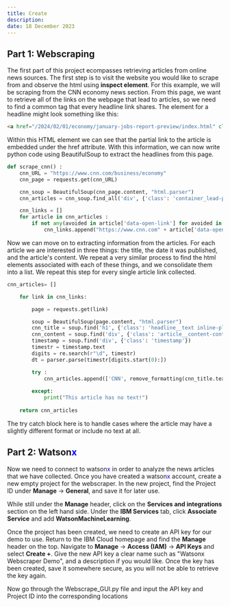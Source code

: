 ```yaml
---
title: Create
description:
date: 18 December 2023
---
```


## Part 1: Webscraping

The first part of this project ecompasses retrieving articles from online news sources. The first step is to visit the website you would like to scrape from and observe the html using **inspect element**. For this example, we will be scraping from the CNN economy news section. From this page, we want to retrieve all of the links on the webpage that lead to articles, so we need to find a common tag that every headline link shares. The element for a headline might look something like this:

```html 
<a href="/2024/02/01/economy/january-jobs-report-preview/index.html" class="container__link container__link--type-article container_lead-plus-headlines-with-images__link" data-link-type="article" data-zjs="click" data-zjs-cms_id="cms.cnn.com/_pages/cl8lvnljb0000ldp3b79d6s4l@published" data-zjs-canonical_url="https://www.cnn.com/business/economy" data-zjs-zone_id="cms.cnn.com/_components/zone/instances/cl8lvnlna0013ldp3vxczixnk@published" data-zjs-zone_name="undefined" data-zjs-zone_type="zone_layout--5-4-3" data-zjs-zone_position_number="1" data-zjs-zone_total_number="3" data-zjs-container_id="cms.cnn.com/_components/container/instances/cl8lvnlna0014ldp32buq116y@published" data-zjs-container_name="undefined" data-zjs-container_type="container_lead-plus-headlines-with-images" data-zjs-container_position_number="1" data-zjs-container_total_number="3" data-zjs-card_id="cms.cnn.com/_components/card/instances/cl8lvnlna0014ldp32buq116y_fill_1@published" data-zjs-card_name="Fed&nbsp;Chair&nbsp;Powell&nbsp;says the job market is still strong. Here’s what to know about the numbers" data-zjs-card_type="card" data-zjs-card_position_number="1" data-zjs-card_total_number="8">...</a>
```

Within this HTML element we can see that the partial link to the article is embedded under the href attribute. With this information, we can now write python code using BeautifulSoup to extract the headlines from this page.
```python
def scrape_cnn() :
    cnn_URL = "https://www.cnn.com/business/economy"
    cnn_page = requests.get(cnn_URL)

    cnn_soup = BeautifulSoup(cnn_page.content, "html.parser")
    cnn_articles = cnn_soup.find_all('div', {'class': 'container_lead-plus-headlines-with-images__item'})

    cnn_links = []
    for article in cnn_articles :
        if not any(avoided in article['data-open-link'] for avoided in ['live', 'videos']) : #skip live articles and videos for now they have a different format
            cnn_links.append("https://www.cnn.com" + article['data-open-link'])
```

Now we can move on to extracting information from the articles. For each article we are interested in three things: the title, the date it was published, and the article's content. We repeat a very similar process to find the html elements associated with each of these things, and we consolidate them into a list. We repeat this step for every single article link collected.

```python
cnn_articles= []

    for link in cnn_links:

        page = requests.get(link)

        soup = BeautifulSoup(page.content, "html.parser")
        cnn_title = soup.find('h1', {'class': 'headline__text inline-placeholder'})
        cnn_content = soup.find('div', {'class': 'article__content-container'})
        timestamp = soup.find('div', {'class': 'timestamp'})
        timestr = timestamp.text
        digits = re.search(r"\d", timestr)
        dt = parser.parse(timestr[digits.start(0):])

        try :
            cnn_articles.append(['CNN', remove_formatting(cnn_title.text),remove_formatting(cnn_content.text), dt])
        
        except:
            print("This article has no text!")
    
    return cnn_articles
```

The try catch block here is to handle cases where the article may have a slightly different format or include no text at all.

## Part 2: Watson<span style="color:blue">x</span>

Now we need to connect to watson<span style="color:blue">x</span> in order to analyze the news articles that we have collected. Once you have created a watson<span style="color:blue">x</span> account, create a new empty project for the webscraper. In the new project, find the Project ID under **Manage** &rarr; **General**, and save it for later use.

While still under the **Manage** header, click on the **Services and integrations** section on the left hand side. Under the **IBM Services** tab, click **Associate Service** and add **WatsonMachineLearning**.

Once the project has been created, we need to create an API key for our demo to use. Return to the IBM Cloud homepage and find the **Manage** header on the top. Navigate to **Manage** &rarr; **Access (IAM)** &rarr; **API Keys** and select **Create +**. Give the new API key a clear name such as "Watsonx Webscraper Demo", and a description if you would like. Once the key has been created, save it somewhere secure, as you will not be able to retrieve the key again. 

Now go through the Webscrape_GUI.py file and input the API key and Project ID into the corresponding locations



